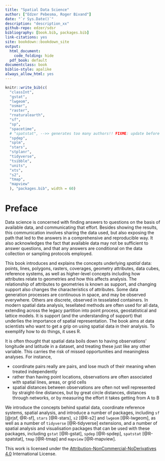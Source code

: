 ```yaml
---
title: "Spatial Data Science"
author: ["Edzer Pebesma, Roger Bivand"]
date: "`r Sys.Date()`"
description: "description_xx"
github-repo: edzer/sdsr
bibliography: [book.bib, packages.bib]
link-citations: yes
site: bookdown::bookdown_site
output:
  html_document:
    code_folding: hide
  pdf_book: default
documentclass: book
biblio-style: apalike
always_allow_html: yes
---
```


```r
knitr::write_bib(c(
  "classInt",
  "gstat",
  "lwgeom",
  "osmar", 
  "raster",
  "rnaturalearth",
  "sf", 
  "sp",
  "spacetime",
  # "spatstat", -->> generates too many authors!! FIXME: update before submit!
  "spdep",
  "splm",
  "stars",
  "stplanr", 
  "tidyverse",
  "tsibble",
  "units",
  "xts",
  "s2",
  "tmap",
  "mapview"
  ), "packages.bib", width = 60)
```

# Preface {-}

Data science is concerned with finding answers to questions on the
basis of available data, and communicating that effort. Besides
showing the results, this communication involves sharing the data
used, but also exposing the path that led to the answers in a
comprehensive and reproducible way. It also acknowledges the fact 
that available data may not be sufficient to answer questions, and 
that any answers are conditional on the data collection or sampling 
protocols employed.

This book introduces and explains the concepts underlying
_spatial_ data: points, lines, polygons, rasters, coverages, geometry
attributes, data cubes, reference systems, as well as higher-level
concepts including how attributes relate to geometries and how
this affects analysis. The relationship of attributes to geometries
is known as support, and changing support also changes the 
characteristics of attributes. Some data generation processes are
continuous in space, and may be observed everywhere. Others are 
discrete, observed in tesselated containers. In modern spatial data
analysis, tesellated methods are often used for all data, extending 
across the legacy partition into point process, geostatistical and 
lattice models. It is support (and the understanding of support) that
underlies the importance of spatial representation. The book aims 
at data scientists who want to get a grip on using spatial data 
in their analysis. To exemplify how to do things, it uses R.

It is often thought that spatial data boils down to having
observations' longitude and latitude in a dataset, and treating these
just like any other variable. This carries the risk of missed 
opportunities and meaningless analyses. For instance,

* coordinate pairs really are pairs, and lose much of their meaning 
when treated independently
* rather than having point locations, observations are often 
associated with spatial lines, areas, or grid cells
* spatial distances between observations are often not well
represented by straight-line distances, but by great circle
distances, distances through networks, or by measuring the effort
it takes getting from A to B

We introduce the concepts behind spatial data, coordinate reference
systems, spatial analysis, and introduce a number of packages,
including `sf` [@rjsf, @R-sf], `stars` [@R-stars], `s2` [@R-s2]
and `lwgeom` [@R-lwgeom], 
as well as a number of `tidyverse` [@R-tidyverse] extensions, and a number of
spatial analysis and visualisation packages that can be used with these packages,
including `gstat` [@R-gstat], `spdep` [@R-spdep], `spatstat` [@R-spatstat],
`tmap` [@R-tmap] and `mapview` [@R-mapview].

This work is licensed under the
[Attribution-NonCommercial-NoDerivatives
4.0](https://creativecommons.org/licenses/by-nc-nd/4.0/legalcode)
International License.

